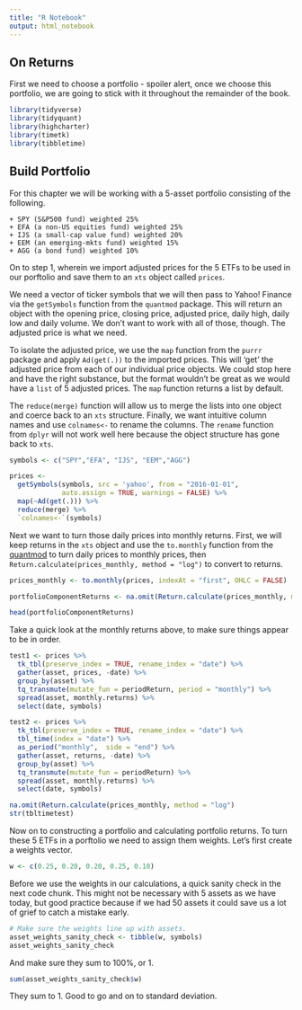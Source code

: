 ```yaml
---
title: "R Notebook"
output: html_notebook
---
```


## On Returns
First we need to choose a portfolio - spoiler alert, once we choose this portfolio, we are going to stick with it throughout the remainder of the book. 


```r
library(tidyverse)
library(tidyquant)
library(highcharter)
library(timetk)
library(tibbletime)
```


## Build Portfolio

For this chapter we will be working with a 5-asset portfolio consisting of the following.

    + SPY (S&P500 fund) weighted 25%
    + EFA (a non-US equities fund) weighted 25%
    + IJS (a small-cap value fund) weighted 20%
    + EEM (an emerging-mkts fund) weighted 15%
    + AGG (a bond fund) weighted 10%
    
On to step 1, wherein we import adjusted prices for the 5 ETFs to be used in our porftolio and save them to an `xts` object called `prices`.

We need a vector of ticker symbols that we will then pass to Yahoo! Finance via the `getSymbols` function from the `quantmod` package. This will return an object with the opening price, closing price, adjusted price, daily high, daily low and daily volume. We don't want to work with all of those, though. The adjusted price is what we need. 

To isolate the adjusted price, we use the `map` function from the `purrr` package and apply `Ad(get(.))` to the imported prices. This will 'get' the adjusted price from each of our individual price objects. We could stop here and have the right substance, but the format wouldn't be great as we would have a `list` of 5 adjusted prices. The `map` function returns a list by default. 

The `reduce(merge)` function will allow us to merge the lists into one object and coerce back to an `xts` structure.  Finally, we want intuitive column names and use `colnames<-` to rename the columns.  The `rename` function from `dplyr` will not work well here because the object structure has gone back to `xts`.

```r
symbols <- c("SPY","EFA", "IJS", "EEM","AGG")

prices <- 
  getSymbols(symbols, src = 'yahoo', from = "2016-01-01", 
             auto.assign = TRUE, warnings = FALSE) %>% 
  map(~Ad(get(.))) %>% 
  reduce(merge) %>%
  `colnames<-`(symbols)

```

Next we want to turn those daily prices into monthly returns. First, we will keep returns in the `xts` object and use the `to.monthly` function from the [quantmod](https://www.quantmod.com/) to turn daily prices to monthly prices, then `Return.calculate(prices_monthly, method = "log")` to convert to returns.

```r

prices_monthly <- to.monthly(prices, indexAt = "first", OHLC = FALSE)
```


```r
portfolioComponentReturns <- na.omit(Return.calculate(prices_monthly, method = "log"))

head(portfolioComponentReturns)
```

Take a quick look at the monthly returns above, to make sure things appear to be in order. 

```r
test1 <- prices %>%
  tk_tbl(preserve_index = TRUE, rename_index = "date") %>%
  gather(asset, prices, -date) %>% 
  group_by(asset) %>%
  tq_transmute(mutate_fun = periodReturn, period = "monthly") %>% 
  spread(asset, monthly.returns) %>% 
  select(date, symbols)

test2 <- prices %>% 
  tk_tbl(preserve_index = TRUE, rename_index = "date") %>%
  tbl_time(index = "date") %>% 
  as_period("monthly",  side = "end") %>%
  gather(asset, returns, -date) %>% 
  group_by(asset) %>% 
  tq_transmute(mutate_fun = periodReturn) %>% 
  spread(asset, monthly.returns) %>% 
  select(date, symbols)

na.omit(Return.calculate(prices_monthly, method = "log")
str(tbltimetest)
```


Now on to constructing a portfolio and calculating portfolio returns. To turn these 5 ETFs in a porftolio we need to assign them weights. Let's first create a weights vector.


```r
w <- c(0.25, 0.20, 0.20, 0.25, 0.10)
```

Before we use the weights in our calculations, a quick sanity check in the next code chunk. This might not be necessary with 5 assets as we have today, but good practice because if we had 50 assets it could save us a lot of grief to catch a mistake early.

```r
# Make sure the weights line up with assets.
asset_weights_sanity_check <- tibble(w, symbols)
asset_weights_sanity_check
```

And make sure they sum to 100%, or 1.

```r
sum(asset_weights_sanity_check$w)
```

They sum to 1. Good to go and on to standard deviation.





